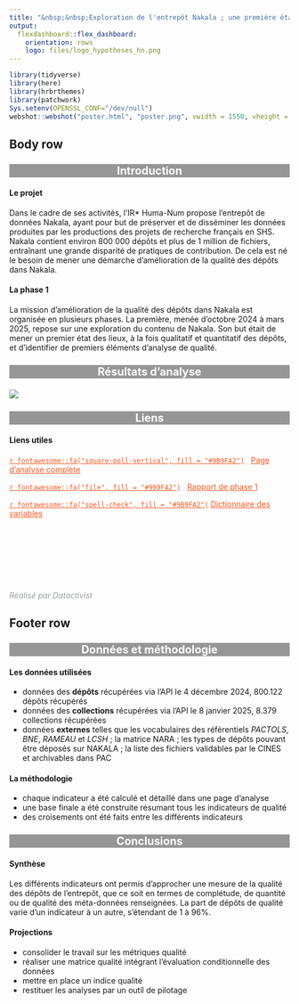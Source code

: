 ```yaml
---
title: "&nbsp;&nbsp;Exploration de l'entrepôt Nakala ; une première étape dans l'amélioration de la qualité des données"
output: 
  flexdashboard::flex_dashboard:
    orientation: rows
    logo: files/logo_hypotheses_hn.png
---
```


<style>

.panel, .card, .bslib-card {
    border: none !important;
    box-shadow: none !important;
}


.navbar-logo img {
  max-height: 45px; /* Ajuste la taille selon tes besoins */
  width: auto;
}

.navbar {
  background-color: #f15a24 !important; /* Remplace par la couleur souhaitée */
  border-bottom: 2px solid #f15a24; /* Optionnel : bordure sous la barre */
}

.navbar-brand {
  color: white !important; /* Couleur du titre */
  font-weight: bold !important; /* Met le titre en gras */
}

}


body {
  text-align: justify;
  background: #ECECEB;
  line-height: 1.2 !important;
  border-color: white;
}

/* Custom l'apparence des hyperliens du doc */
a:link { /*lien hyper texte*/
    color: #f15a24;
}
a:hover { /*souris au-dessus du lien hyper texte*/
    color: #f15a24;
}
a:visited { /*lien visité*/
    color: #f15a24;
}
      
</style>

```r
library(tidyverse)
library(here)
library(hrbrthemes)
library(patchwork)
Sys.setenv(OPENSSL_CONF="/dev/null")
webshot::webshot("poster.html", "poster.png", vwidth = 1550, vheight = 800)
```

## Body row {data-height=60}

###  {data-width=600}

<center>
<p style="aligne: center; font-size: 1.4em; color: white; background-color: #969696;">**Introduction**</p>
</center>

#### Le projet

Dans le cadre de ses activités, l’IR* Huma-Num propose l’entrepôt de données Nakala, ayant pour but de préserver et de disséminer les données produites par les productions des projets de recherche français en SHS. Nakala contient environ 800 000 dépôts et plus de 1 million de fichiers, entraînant une grande disparité de pratiques de contribution. De cela est né le besoin de mener une démarche d’amélioration de la qualité des dépôts dans Nakala.

#### La phase 1

La mission d’amélioration de la qualité des dépôts dans Nakala est organisée en plusieurs phases. La première, menée d'octobre 2024 à mars 2025, repose sur une exploration du contenu de Nakala. Son but était de mener un premier état des lieux, à la fois qualitatif et quantitatif des dépôts, et d'identifier de premiers éléments d’analyse de qualité.

### {data-width=600}


<center>
<p style="aligne: center; font-size: 1.4em; color: white; background-color: #969696;">**Résultats d'analyse**</p>
</center>


![](./files/graph_indic_booleens.png)


### {data-width=200}

<center>
<p style="aligne: center; font-size: 1.4em; color: white; background-color: #969696;">**Liens**</p>
</center>

#### Liens utiles

<FONT COLOR="#9B9FA2">
[`r fontawesome::fa("square-poll-vertical", fill = "#9B9FA2")`]() &nbsp; [Page d'analyse complète]() 

[`r fontawesome::fa("file", fill = "#9B9FA2")`]() &nbsp; [Rapport de phase 1]() 

[`r fontawesome::fa("spell-check", fill = "#9B9FA2")`](https://airtable.com/app6shAFQWBcQ4sNp/shrYm9j2n5eVA5udV) [Dictionnaire des variables](https://airtable.com/app6shAFQWBcQ4sNp/shrYm9j2n5eVA5udV)
</FONT>

<br>
<br>
<br>
<br>
<br>
<br>

<FONT COLOR="#9B9FA2">*Réalisé par Datactivist*</FONT>

## Footer row {data-height=46} 

###  {data-width=60}

<center>
<p style="aligne: center; font-size: 1.4em; color: white; background-color: #969696;">**Données et méthodologie**</p>
</center>

#### Les données utilisées

- données des **dépôts** récupérées via l'API le 4 décembre 2024, 800.122 dépôts récupérés
- données des **collections** récupérées via l'API le 8 janvier 2025, 8.379 collections récupérées
- données **externes** telles que les vocabulaires des référentiels *PACTOLS*, *BNE*, *RAMEAU* et *LCSH* ; la matrice NARA ; les types de dépôts pouvant être déposés sur NAKALA ; la liste des fichiers validables par le CINES et archivables dans PAC

#### La méthodologie

- chaque indicateur a été calculé et détaillé dans une page d'analyse
- une base finale a été construite résumant tous les indicateurs de qualité
- des croisements ont été faits entre les différents indicateurs

###  {data-width=50}

<center>
<p style="aligne: center; font-size: 1.4em; color: white; background-color: #969696;">**Conclusions**</p>
</center>

#### Synthèse

Les différents indicateurs ont permis d'approcher une mesure de la qualité des dépôts de l'entrepôt, que ce soit en termes de complétude, de quantité ou de qualité des méta-données renseignées. La part de dépôts de qualité varie d'un indicateur à un autre, s'étendant de 1 à 96%. 

#### Projections

- consolider le travail sur les métriques qualité
- réaliser une matrice qualité intégrant l’évaluation conditionnelle des données
- mettre en place un indice qualité
- restituer les analyses par un outil de pilotage



